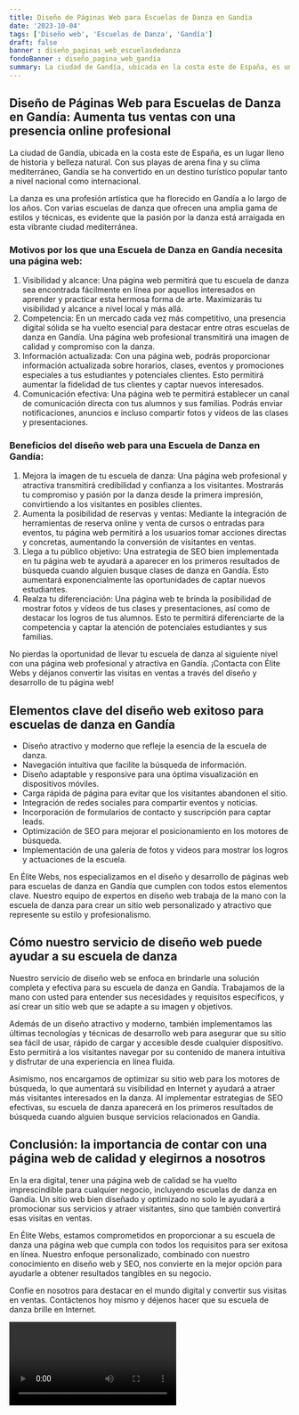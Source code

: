 ```yaml
---
title: Diseño de Páginas Web para Escuelas de Danza en Gandía
date: '2023-10-04'
tags: ['Diseño web', 'Escuelas de Danza', 'Gandía']
draft: false
banner : diseño_paginas_web_escuelasdedanza
fondoBanner : diseño_pagina_web_gandía
summary: La ciudad de Gandía, ubicada en la costa este de España, es un lugar lleno de historia y belleza natural. Con sus playas de arena fina y su clima mediterráneo, Gandía se ha convertido en un destino turístico popular tanto a nivel nacional como internacional.
---
```


## Diseño de Páginas Web para Escuelas de Danza en Gandía: Aumenta tus ventas con una presencia online profesional

La ciudad de Gandía, ubicada en la costa este de España, es un lugar lleno de historia y belleza natural. Con sus playas de arena fina y su clima mediterráneo, Gandía se ha convertido en un destino turístico popular tanto a nivel nacional como internacional.

La danza es una profesión artística que ha florecido en Gandía a lo largo de los años. Con varias escuelas de danza que ofrecen una amplia gama de estilos y técnicas, es evidente que la pasión por la danza está arraigada en esta vibrante ciudad mediterránea.

### Motivos por los que una Escuela de Danza en Gandía necesita una página web:
1. Visibilidad y alcance: Una página web permitirá que tu escuela de danza sea encontrada fácilmente en línea por aquellos interesados en aprender y practicar esta hermosa forma de arte. Maximizarás tu visibilidad y alcance a nivel local y más allá.
2. Competencia: En un mercado cada vez más competitivo, una presencia digital sólida se ha vuelto esencial para destacar entre otras escuelas de danza en Gandía. Una página web profesional transmitirá una imagen de calidad y compromiso con la danza.
3. Información actualizada: Con una página web, podrás proporcionar información actualizada sobre horarios, clases, eventos y promociones especiales a tus estudiantes y potenciales clientes. Esto permitirá aumentar la fidelidad de tus clientes y captar nuevos interesados.
4. Comunicación efectiva: Una página web te permitirá establecer un canal de comunicación directa con tus alumnos y sus familias. Podrás enviar notificaciones, anuncios e incluso compartir fotos y vídeos de las clases y presentaciones.

### Beneficios del diseño web para una Escuela de Danza en Gandía:
1. Mejora la imagen de tu escuela de danza: Una página web profesional y atractiva transmitirá credibilidad y confianza a los visitantes. Mostrarás tu compromiso y pasión por la danza desde la primera impresión, convirtiendo a los visitantes en posibles clientes.
2. Aumenta la posibilidad de reservas y ventas: Mediante la integración de herramientas de reserva online y venta de cursos o entradas para eventos, tu página web permitirá a los usuarios tomar acciones directas y concretas, aumentando la conversión de visitantes en ventas.
3. Llega a tu público objetivo: Una estrategia de SEO bien implementada en tu página web te ayudará a aparecer en los primeros resultados de búsqueda cuando alguien busque clases de danza en Gandía. Esto aumentará exponencialmente las oportunidades de captar nuevos estudiantes.
4. Realza tu diferenciación: Una página web te brinda la posibilidad de mostrar fotos y vídeos de tus clases y presentaciones, así como de destacar los logros de tus alumnos. Esto te permitirá diferenciarte de la competencia y captar la atención de potenciales estudiantes y sus familias.

No pierdas la oportunidad de llevar tu escuela de danza al siguiente nivel con una página web profesional y atractiva en Gandía. ¡Contacta con Élite Webs y déjanos convertir las visitas en ventas a través del diseño y desarrollo de tu página web!

<GifSeo />

<Cta />

## Elementos clave del diseño web exitoso para escuelas de danza en Gandía

- Diseño atractivo y moderno que refleje la esencia de la escuela de danza.
- Navegación intuitiva que facilite la búsqueda de información.
- Diseño adaptable y responsive para una óptima visualización en dispositivos móviles.
- Carga rápida de página para evitar que los visitantes abandonen el sitio.
- Integración de redes sociales para compartir eventos y noticias.
- Incorporación de formularios de contacto y suscripción para captar leads.
- Optimización de SEO para mejorar el posicionamiento en los motores de búsqueda.
- Implementación de una galería de fotos y videos para mostrar los logros y actuaciones de la escuela.

En Élite Webs, nos especializamos en el diseño y desarrollo de páginas web para escuelas de danza en Gandía que cumplen con todos estos elementos clave. Nuestro equipo de expertos en diseño web trabaja de la mano con la escuela de danza para crear un sitio web personalizado y atractivo que represente su estilo y profesionalismo.

## Cómo nuestro servicio de diseño web puede ayudar a su escuela de danza

Nuestro servicio de diseño web se enfoca en brindarle una solución completa y efectiva para su escuela de danza en Gandía. Trabajamos de la mano con usted para entender sus necesidades y requisitos específicos, y así crear un sitio web que se adapte a su imagen y objetivos.

Además de un diseño atractivo y moderno, también implementamos las últimas tecnologías y técnicas de desarrollo web para asegurar que su sitio sea fácil de usar, rápido de cargar y accesible desde cualquier dispositivo. Esto permitirá a los visitantes navegar por su contenido de manera intuitiva y disfrutar de una experiencia en línea fluida.

Asimismo, nos encargamos de optimizar su sitio web para los motores de búsqueda, lo que aumentará su visibilidad en Internet y ayudará a atraer más visitantes interesados en la danza. Al implementar estrategias de SEO efectivas, su escuela de danza aparecerá en los primeros resultados de búsqueda cuando alguien busque servicios relacionados en Gandía.

## Conclusión: la importancia de contar con una página web de calidad y elegirnos a nosotros

En la era digital, tener una página web de calidad se ha vuelto imprescindible para cualquier negocio, incluyendo escuelas de danza en Gandía. Un sitio web bien diseñado y optimizado no solo le ayudará a promocionar sus servicios y atraer visitantes, sino que también convertirá esas visitas en ventas.

En Élite Webs, estamos comprometidos en proporcionar a su escuela de danza una página web que cumpla con todos los requisitos para ser exitosa en línea. Nuestro enfoque personalizado, combinado con nuestro conocimiento en diseño web y SEO, nos convierte en la mejor opción para ayudarle a obtener resultados tangibles en su negocio.

Confíe en nosotros para destacar en el mundo digital y convertir sus visitas en ventas. Contáctenos hoy mismo y déjenos hacer que su escuela de danza brille en Internet.

<Video />

<CtaBot job='Escuelas de Danza' city='Gandía'/>

<Gmaps query='Gandía+españa+maps' />